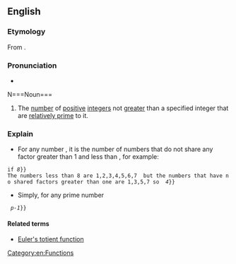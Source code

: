 ==English==
{{wikipedia}}

===Etymology===
From {{der|en|la|tot||that many, so many}}.

===Pronunciation===
* {{IPA|en|/ˈtoʊʃənt/}}

Ν===Noun===
{{en-noun}}

# {{lb|en|mathematics}} The [[number]] of [[positive]] [[integer]]s not [[more|greater]] than a specified integer that are [[relatively prime]] to it. [[Category:en:Functions]]
===Explain===
* For any number {{math| ''n''}}, it is the number of numbers that do not share any factor greater than 1 and less than {{math| ''n''}}, for example:
 if {{math| ''n''{{=}}''8''}}
 The numbers less than 8 are 1,2,3,4,5,6,7  but the numbers that have no shared factors greater than one are 1,3,5,7 so {{math| ''Φ(n)''{{=}} ''4''}}

* Simply, for any prime number {{math| ''p''}} 
 {{math| ''Φ (p)'' {{=}} ''p-1''}}
====Related terms====
* [[Euler's totient function]]